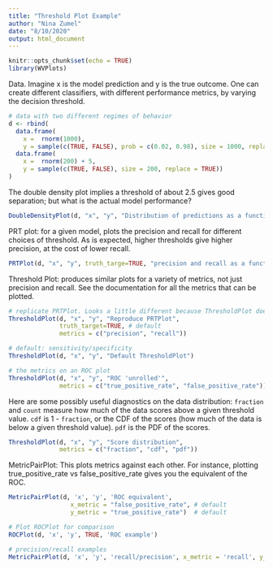 ```yaml
---
title: "Threshold Plot Example"
author: "Nina Zumel"
date: "8/10/2020"
output: html_document
---
```


```r
knitr::opts_chunk$set(echo = TRUE)
library(WVPlots)
```

Data. Imagine x is the model prediction and y is the true outcome.
One can create different classifiers, with different performance metrics, by varying the decision threshold.

```r
# data with two different regimes of behavior
d <- rbind(
  data.frame(
    x =  rnorm(1000),
    y = sample(c(TRUE, FALSE), prob = c(0.02, 0.98), size = 1000, replace = TRUE)),
  data.frame(
    x =  rnorm(200) + 5,
    y = sample(c(TRUE, FALSE), size = 200, replace = TRUE))
)
```

The double density plot implies a threshold of about 2.5 gives good separation; but what is the actual model performance?

```r
DoubleDensityPlot(d, "x", "y", "Distribution of predictions as a function of outcome")
```

PRT plot: for a given model, plots the precision and recall for different choices of threshold.
As is expected, higher thresholds give higher precision, at the cost of lower recall. 

```r
PRTPlot(d, "x", "y", truth_targe=TRUE, "precision and recall as a function of threshold")
```

Threshold Plot: produces similar plots for a variety of metrics, not just precision and recall.
See the documentation for all the metrics that can be plotted.

```r
# replicate PRTPlot. Looks a little different because ThresholdPlot does different smoothing
ThresholdPlot(d, "x", "y", "Reproduce PRTPlot",
              truth_target=TRUE, # default
              metrics = c("precision", "recall"))

# default: sensitivity/specificity
ThresholdPlot(d, "x", "y", "Default ThresholdPlot")

# the metrics on an ROC plot
ThresholdPlot(d, "x", "y", "ROC 'unrolled'",
              metrics = c("true_positive_rate", "false_positive_rate"))
```

Here are some possibly useful diagnostics on the data distribution:
`fraction` and `count` measure how much of the data scores above a given threshold value.
`cdf` is 1 - `fraction`, or the CDF of the scores (how much of the data is below a given threshold value). `pdf` is the PDF of the scores.
```r
ThresholdPlot(d, "x", "y", "Score distribution",
              metrics = c("fraction", "cdf", "pdf"))
```

MetricPairPlot: This plots metrics against each other. For instance, plotting true_positive_rate vs false_positive_rate gives you the equivalent of the ROC.

```r
MetricPairPlot(d, 'x', 'y', 'ROC equivalent',
                 x_metric = "false_positive_rate", # default
                 y_metric = "true_positive_rate")  # default

# Plot ROCPlot for comparison
ROCPlot(d, 'x', 'y', TRUE, 'ROC example')

# precision/recall examples
MetricPairPlot(d, 'x', 'y', 'recall/precision', x_metric = 'recall', y_metric = 'precision')
```
